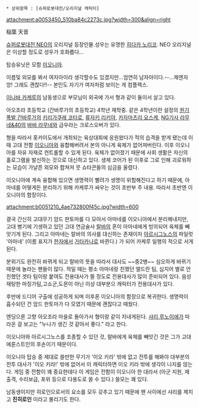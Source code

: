  * 상위항목 : [슈퍼로봇대전/오리지널 캐릭터]
attachment:a0053450_510ba84c2273c.jpg?width=300&align=right

稲葉 天音

[[슈퍼로봇대전 NEO]]의 오리지널 등장인물.성우는 유명한 [[히다카 노리코]]. NEO 오리지널은 이상할 정도로 성우가 호화롭다...

탑승유닛은 모함 [[이오니아]].

이름및 외모를 봐서 여자아이라 생각할수도 있겠지만...엄연히 남자아이다.--...제엔자앙! 그래도 괜찮다!!-- 본인도 자기가 여자처럼 보이는 게 컴플렉스.

[[이나바 카케루]]의 남동생으로 부모님이 외국에 가서 형과 같이 둘이서 살고 있다.

아오조라 초등학교 (간바루가의 초등학교) 4학년 재학중. 같은 4학년이란 설정의 [[원기폭발 간바루가]]의 [[키리가쿠레 코타로]], [[류자키 리키야]], [[카자마츠리 요스케]], [[NG기사 라무네&40]]의 [[바바 라무네]]와 급우라는 크로스오버가 있다.

형을 따라서 홋카이도에서 개최되는 육상대회에 응원왔다가 적의 습격을 받게 됐는데 이때 고대 전함 [[이오니아]]와 융합해버려서 본의 아니게 육체가 없어져버린다. 이후 이오니아를 자유 자재로 컨트롤할 수 있게 된다. 육체가 없어졌기 때문에 사회 생활은 자신의 홀로그램을 발신하는 것으로 대신하고 있다. 생체 코어가 된 이후로 그로 인해 괴로워하는 모습이 가냘픈 외모와 합쳐져 뭇 쇼타콘들의 심금을 울렸다.

이오니아에 계속 융합해 있으면 생명력이 빨려가 생명이 위험해진다고 하기 때문에, 아마네를 어떻게든 분리하기 위해 카케루가 싸우는 것이 초반부 주 내용. 따라서 초반엔 이오니아의 함장이다.

attachment:b0051210_4ae732800f45c.jpg?width=600

결국 간신히 고대무기 암드 판토마를 다 모아서 아마네를 이오니아에서 분리해내지만, 고대 병기에 기생하고 있던 고대 연금술사 [[랄바]]의 혼이 아마네에게 빙의되어 육체를 빼앗기게 된다. 그리고 아마네는 랄바의 의사를 대신하는 존재이자 [[아르시그노스]]의 파일럿 '아마네' (이름 표지가 [[한자]]에서 [[가타카나]]로 바뀐다.) 가 되어 카케루 일행의 적으로 서게 된다.

분위기도 완전히 바뀌게 되고 랄바의 뜻을 따라서 대사도 ~~중2병~~ 심오하게 바뀌기 때문에 놀라는 팬들이 많다. 적일 때는 평소 아마네랑 친했던 엘드란 팀, 심지어 별로 안 친했던 겟타 팀이랑 붙여도 전용대사가 뜰 정도로 전용대사가 많이 준비되어 있다. 음성 재탕한 마징가팀,고쇼군,도몬이 아닌 이상 대부분으 캐릭터가 전용대사가 있다. 

후반에 드디어 구출에 성공하게 되며 이후론 이오니아의 함장으로 복귀한다. 생명력이 흡수되던 건 암드 판토마가 다 모였기 때문에 괜찮다고 때웠다.

엔딩으론 고향 아오조라 마을로 돌아가서 형이랑 같이 지내게된다. [[샤리 루노이에]]가 따라온 걸 보고는 "누나가 생긴 것 같아서 좋다." 라고 한다.

이오니아와 아르시그노스를 조종할 수 있던 것, 랄바에게 육체를 빼앗긴 것은 그가 고대 에룬스트인의 후손이기 때문이다.

이오니아 탑승 중 제대로 쓸만한 무기가 '이오 키라' 밖에 없고 전투를 해봐야 대부분의 전투 대사가 '이오 키라!' 밖에 없어서 이 캐릭터하면 이오 키라 밖에 생각이 나지를 않는다. 게임 중 전함이 꽤 중요한데다 이 게임은 전함이 이오니아 한 대라서 (아군 지원, 재출격, 수리보급, 포위 등으로 다용도로 쓸 수 있다.) 쓸모는 꽤 있다. 

남동생이지만 히로인으로서의 요소를 모두 갖추고 있기 때문에 팬 사이에선 샤리를 제치고 '''진히로인''' 이라고 불리기도 한다.
